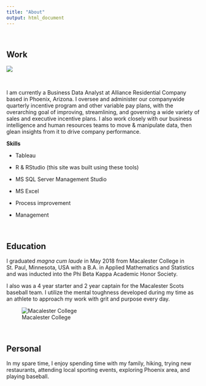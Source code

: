 ```yaml
---
title: "About"
output: html_document
---
```


\ 

## Work

![](alliance4.gif)

\


I am currently a Business Data Analyst at Alliance Residential Company based in Phoenix, Arizona. I oversee and administer our companywide quarterly incentive program and other variable pay plans, with the overarching goal of improving, streamlining, and governing a wide variety of sales and executive incentive plans. I also work closely with our business intelligence and human resources teams to move & manipulate data, then glean insights from it to drive company performance. 

**Skills**


* Tableau 

* R & RStudio (this site was built using these tools) 

* MS SQL Server Management Studio 

* MS Excel 

* Process improvement 

* Management 

\


## Education

I graduated _magna cum laude_ in May 2018 from Macalester College in St. Paul, Minnesota, USA with a B.A. in Applied Mathematics and Statistics and was inducted into the Phi Beta Kappa Academic Honor Society.

I also was a 4 year starter and 2 year captain for the Macalester Scots baseball team. I utilize the mental toughness developed during my time as an athlete to approach my work with grit and purpose every day.

![Macalester College](macalesterOldMain.jpg)

\ 

## Personal

In my spare time, I enjoy spending time with my family, hiking, trying new restaurants, attending local sporting events, exploring Phoenix area, and playing baseball. 

